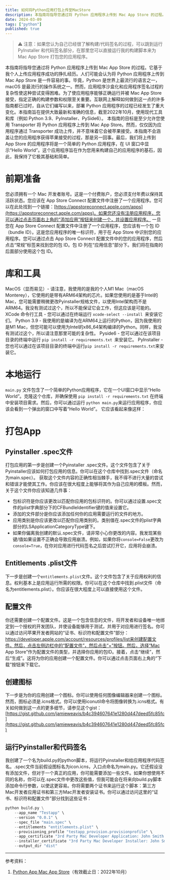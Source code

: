 ```yaml
---
title: 如何将Python应用打包上传至MacStore
description: 本指南将指导您通过将 Python 应用程序上传到 Mac App Store 的过程。它基于我个人上传应用程序成功的挣扎经历。
date: 2024-03-09
tags: ["python"]
published: true
---
```


> ⚠️ 注意：如果您认为自己已经很了解构建/代码签名的过程，可以跳到运行 PyInstaller 和代码签名部分，在那里您可以直接运行我的构建脚本来为 Mac App Store 打包您的应用程序。

本指南将指导您通过将 Python 应用程序上传到 Mac App Store 的过程。它基于我个人上传应用程序成功的挣扎经历。人们可能会认为将 Python 应用程序上传到 Mac App Store 是一件容易的事。毕竟，Python 是世界上最流行的语言之一，macOS 是最流行的操作系统之一。然而，应用程序沙盒化和应用程序签名过程的复杂性使这种尝试变得困难。为了使应用程序能够正确运行并被 Mac App Store 接受，指定正确的构建参数和权限至关重要。互联网上解释如何做到这一点的许多指南都已过时，自从它们编写以来，部署 Python 应用程序的过程已经发生了重大变化。本指南旨在提供大致最新和准确的信息，截至2022年10月，使用现代工具和库（例如 Python 3.9、PyInstaller、PySide6）。
本指南的目标是至少允许您使用 Transporter 将 Python 应用程序上传到 Mac App Store。然而，仅仅因为应用程序通过 Transporter 成功上传，并不意味着它会被苹果接受。本指南不会涵盖让您的应用程序获得苹果接受的过程，那是另一回事。最后，我们将上传到 App Store 的应用程序将是一个简单的 Python 应用程序，在 UI 窗口中显示“Hello World”。这个应用程序旨在作为您用来构建自己的应用程序的基石，因此，我保持了它极其基础和简单。
# 前期准备
您必须拥有一个 Mac 开发者账号。这是一个付费账户，您必须支付年费以保持其活跃状态。您应该在 App Store Connect 配置文件中注册了一个应用程序。您可以在此处找到一个链接：[https://appstoreconnect.apple.com/apps](https://appstoreconnect.apple.com/apps)。如果您还没有注册应用程序，您可以通过点击页面右上角的“添加应用”按钮来创建一个，并设置应用程序。
一旦您在 App Store Connect 配置文件中注册了一个应用程序，您应该有一个包 ID（bundle ID）。这是您应用程序的唯一标识符，用于在 App Store 中识别您的应用程序。您可以通过点击 App Store Connect 配置文件中的您的应用程序，然后点击“常规”标签来找到您的包 ID。包 ID 列在“应用信息”部分下。我们将在指南的后面部分使用这个包 ID。
# 库和工具
MacOS（显而易见）- 请注意，我使用的是我的个人M1 Mac（macOS Monterey），它使用的是带有ARM64架构的芯片。如果您使用的是基于Intel的Mac，您可能需要稍微更改Pyinstaller规格文件，以使用Intel架构而不是ARM64。我没有测试过这个，所以不能保证它会工作，但这应该是可能的。
XCode 命令行工具 - 您可以通过在终端运行 `xcode-select --install `来安装它们。
Python 3.9 - 我使用的是编译为在ARM64上运行的Python，因为我使用的是M1 Mac，但您可能可以使用为Intel的x86_64架构编译的Python。同样，我没有测试过这个，所以请注意那里可能的复杂性。
Pyside6 - 您可以通过在该项目目录的终端中运行 `pip install -r requirements.txt `来安装它。
PyInstaller - 您也可以通过在该项目目录的终端中运行` pip install -r requirements.txt `来安装它。
# 本地运行
`main.py` 文件包含了一个简单的Python应用程序，它在一个UI窗口中显示“Hello World”。克隆这个仓库，并确保使用 `pip install -r requirements.txt` 在终端中安装项目需求。然后，你可以通过运行 `python main.py`来运行应用程序，你应该会看到一个弹出的窗口中写着“Hello World”。
它应该看起来像这样：
# 打包App
## Pyinstaller .spec文件
打包应用的第一步是创建一个Pyinstaller .spec文件。这个文件包含了关于Pyinstaller应该如何打包应用的信息。你可以在这个仓库中找到.spec文件（命名为main.spec）。
获取这个文件内容的正确性相当棘手，我不得不进行大量的尝试和错误才能使其工作。你应该在很大程度上能够将其作为自己应用的模板。然而，关于这个文件你应该知道几件事：

- 包标识符是你应该更改以匹配你应用的包标识符的。你可以通过设置.spec文件的plist字典部分下的CFBundleIdentifier键的值来设置它。
- 添加的文件部分是你应该添加任何你的应用需要运行的文件的地方。
- 应用类别是你应该更改以匹配你应用类别的。类别值在.spec文件的plist字典部分的LSApplicationCategoryType键下。
- 如果你偏离我创建的默认.spec文件，请非常小心你更改的内容。我发现某些键/值如果设置不正确会导致应用崩溃。例如，如果你将`console=False`更改为`console=True`，在你对应用进行代码签名之后尝试打开它，应用将会崩溃。
## Entitlements .plist文件
下一步是创建一个`entitlements.plist`文件。这个文件包含了关于应用权利的信息。权利基本上是应用运行所需的权限。你可以在这个仓库中找到.plist文件（命名为entitlements.plist）。你应该在很大程度上可以直接使用这个文件。

## 配置文件
你还需要创建一个配置文件。这是一个包含信息的文件，将开发者和设备唯一地绑定到一个授权的开发团队，并使设备能够用于测试，并用于对应用进行签名。你可以通过访问苹果开发者网站的“证书、标识符和配置文件”部分：https://developer.apple.com/account/resources/profiles/list来创建配置文件。然后，点击左侧边栏中的“配置文件”，然后点击“+”按钮。然后，选择“Mac App Store”作为配置文件的类型，并选择你应用的包ID。接着，点击“继续”，然后“生成”。这将为你的应用创建一个配置文件。你可以通过点击页面右上角的“下载”按钮来下载它。

## 创建图标
下一步是为你的应用创建一个图标。你可以使用任何图像编辑器来创建一个图标。然而，图标必须是.icns格式。你可以使用iconutil命令将图像转换为.icns格式。有关如何做到这一点的更多细节，请参见这个gist：[https://gist.github.com/jamieweavis/b4c394607641e1280d447deed5fc85fc](https://gist.github.com/jamieweavis/b4c394607641e1280d447deed5fc85fc)
## 运行Pyinstaller和代码签名
我创建了一个名为build.py的python脚本，将运行Pyinstaller和给应用程序代码签名。.spec文件当前假设图标名为icon.icns，入口点命名为main.py。它还假设没有添加文件，但对于一个真正的应用，你可能需要添加一些文件。如果你想使用不同的名称，你可以在.spec文件中更改这些值，但我可能会在将来向build.py脚本添加命令行参数，以使这更容易。你将需要两个证书来运行这个脚本：第三方Mac开发者应用证书和第三方Mac开发者安装证书。你可以通过访问这里的“证书、标识符和配置文件”部分找到这些证书：

```python
python build.py \
    --app_name "Testapp" \
    --version "0.0.1" \
    --spec_file "main.spec" \
    --entitlements "entitlements.plist" \
    --provisioning_profile "testapp_provision.provisionprofile" \
    --app_certificate "3rd Party Mac Developer Application: John Smith (L42TK32G7A)" \
    --installer_certificate "3rd Party Mac Developer Installer: John Smith (L42TK32G7A)" \
    --output_dir "dist"
```

---

参考资料：

1. [Python App Mac App Store](https://github.com/nyavramov/python_app_mac_app_store)（有效截止日：2022年10月）
